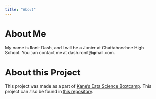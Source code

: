 ```yaml
---
title: "About"
---
```

# About Me
My name is Ronit Dash, and I will be a Junior at Chattahoochee High School. You can contact me at dash.ronit@gmail.com.


# About this Project
This project was made as a part of [Kane's Data Science Bootcamp](https://bootcamp.davidkane.info/). This project can also be found in [this repository](https://github.com/DashRon25/csgo-data-project).
